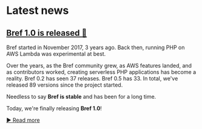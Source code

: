 
# Latest news

## [Bref 1.0 is released 🎉](01-bref-1.0.md)

Bref started in November 2017, 3 years ago. Back then, running PHP on AWS Lambda was experimental at best.

Over the years, as the Bref community grew, as AWS features landed, and as contributors worked, creating serverless PHP applications has become a reality. Bref 0.2 has seen 37 releases. Bref 0.5 has 33. In total, we've released 89 versions since the project started.

Needless to say **Bref is stable** and has been for a long time.

Today, we're finally releasing **Bref 1.0**!

[▶ Read more](/docs/news/01-bref-1.0.md)
